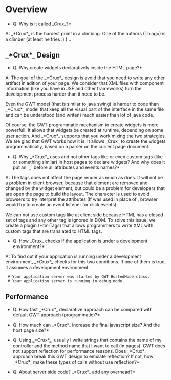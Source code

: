 =Overview=

*Q: Why is it called _Crux_?*

A: _*Crux*_ is the hardest point in a climbing. One of the authors (Thiago) is a climber (at least he tries :) )... 

==_*Crux*_ Design==
*Q: Why create widgets declaratively inside the HTML page?*

A: The goal of the _*Crux*_ design is avoid that you need to write any other artifact in adition of your page.
We consider that XML files with component information (like you have in JSF and other frameworks) turn the development process harder than it need to be. 

Even the GWT model (that is similar to java swing) is harder to code than _*Crux*_ model that keep all the visual part of the interface in the same file and can be understood (and writen) much easier than lot of java code.  

Of course, the GWT programmatic mechanism to create widgets is more powerfull. It allows that widgets be created at runtime, depending on some user action. And _*Crux*_ supports that you work mixing the two strategies. We are glad that GWT works how it is. It allows _Crux_ to create the widgets programmatically, based on a parser on the current page document. 

*Q: Why _*Crux*_ uses {{{<span>}}} and not other tags like {{{div}}} or even custom tags (like {{{<grid>}}} or something similar) in host pages to declare widgets? And why does it put an `_` before all attributes and events names?*

A: 
The {{{<span>}}} tags does not affect the page render as much as {{{<div>}}} does. It will not be a problem in client browser, because that element are removed and changed by the widget element, but could be a problem for developers that are open the page to build the layout. The {{{_}}} character is used to avoid browsers to try interpret the attributes (If {{{onclick}}} was used in place of {{{_onclick}}}, browser would try to create an event listener for click events).

We can not use custom tags like {{{grid}}} at client side because HTML has a closed set of tags and any other tag is ignored in DOM. To solve this issue, we create a plugin (HtmlTags) that allows programmers to write XML with custom tags that are translated to HTML tags.

*Q: How _Crux_ checks if the application is under a development environment?*

A: To find out if your application is running under a development environment, _*Crux*_ checks for this two conditions. If one of them is true, it assumes a development environment:
  # Your application server was started by GWT HostedMode class.
  # Your application server is running in debug mode.



==Performance==
*Q: How fast _*Crux*_ declarative approach can be compared with default GWT approach (programmatic)?*

*Q: How much can _*Crux*_ increase the final javascript size? And the host page size?*

*Q: Using _*Crux*_, usually I write strings that contains the name of my controller and the method name that I want to call (in pages). GWT does not support reflection for performance reasons. Does _*Crux*_ approach break this GWT design to emulate reflection? If not, how _*Crux*_ make these types of calls without use reflection?*

*Q: About server side code? _*Crux*_ add any overhead?*




